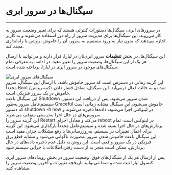 

<Layout>
<Head>
<title>مستندات آشنایی با سیگنال‌های سرور ابری - لیارا</title>
<meta property="og:title" content="مستندات خدمات رایانش ابری لیارا" />
<meta property="og:description" content="مستندات مربوط به آشنایی با سیگنال‌ها در سرور ابری در لیارا"  />
<meta property="og:image" content="https://files.liara.ir/liara/logos/liara-poster.jpg" />
</Head>

# سیگنال‌ها در سرور ابری
<hr className="mb-2" />

در سرورهای ابری، سیگنال‌ها دستورات کنترلی هستند که برای تغییر وضعیت سرور به کار می‌روند. این سیگنال‌ها برای مدیریت سرور از راه دور استفاده می‌شوند و به کاربر اجازه می‌دهند که بدون نیاز به ورود مستقیم به سرور، آن را خاموش، روشن یا راه‌اندازی مجدد کند. 

<div className="h-4" />

این سیگنال‌ها، در بخش **تنظیمات** سرور ابری‌تان در لیارا، قرار دارند و می‌توانید با ارسال هر یک از این سیگنال‌ها، وضعیت سرور را تغییر دهید.
در ادامه، به معرفی تمام سیگنال‌های موجود در سرور ابری در لیارا، پرداخته شده است. 

<div className="h-4" />
<img src="https://files.liara.ir/liara/vps/signals-on-cloud-server.png" alt="سیگنال‌های سرور ابری" />
<div className="h-4" />

<Section id="turning-on-signal" title="سیگنال روشن کردن" /> 
این گزینه زمانی در دسترس است که سرور خاموش باشد. با ارسال این سیگنال، سرور مجدداً Boot شده و به حالت فعال درمی‌آید. این سیگنال، معادل فشار دادن دکمه روشن/خاموش در یک سرور فیزیکی است.

<Section id="turning-off-signal" title="سیگنال خاموش کردن" /> 
این سیگنال باعث Shutdown شدن سرور می‌شود. پس از دریافت این دستور، سیستم‌عامل سرور به‌طور Graceful خاموش می‌شود، این سیگنال مشابه زمانی است که دستور <Important>shutdown -h now</Important> در لینوکس اجرا می‌شود، داده‌ها ذخیره می‌شوند و سرویس‌های در حال اجرا به‌درستی متوقف می‌شوند.


<Section id="reboot-signal" title="سیگنال راه‌اندازی مجدد" />
این گزینه سرور را Restart می‌کند و معادل اجرای <Important>reboot</Important> در لینوکس است. تمام پردازش‌های در حال اجرا بسته شده و سیستم‌عامل مجدداً بارگذاری می‌شود. این گزینه برای اعمال تغییرات در سیستم، به‌روزرسانی‌ها یا رفع مشکلات جزئی مفید است.

<Section id="power-off-signal" title="سیگنال قطع برق" />
این سیگنال باعث خاموش شدن سرور به‌صورت ناگهانی می‌شود و مشابه قطع برق فیزیکی در یک سرور واقعی است. این روش به دلیل عدم ذخیره داده‌های در حال پردازش، ممکن است منجر به از دست رفتن اطلاعات یا خرابی سیستم شود.

<div className="h-4" />
<Alert variant="info">
<p>
پس از ارسال هر یک از سیگنال‌های فوق، وضعیت سرور در بخش رویدادهای سرور ابری کنسول لیارا ثبت شده و شما می‌توانید تاریخچه تغییرات و آخرین وضعیت سرور را مشاهده کنید.
</p>
</Alert>








</Layout>